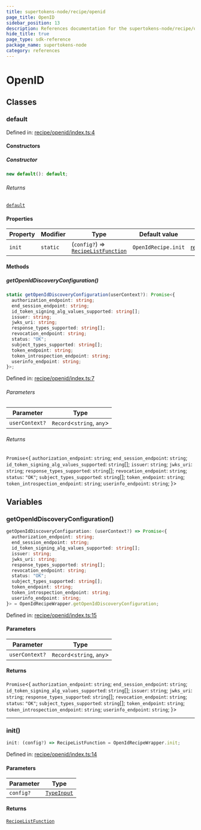 ```yaml
---
title: supertokens-node/recipe/openid
page_title: OpenID
sidebar_position: 13
description: References documentation for the supertokens-node/recipe/openid package
hide_title: true
page_type: sdk-reference
package_name: supertokens-node
category: references
---
```


# OpenID


## Classes

### default

Defined in: [recipe/openid/index.ts:4](https://github.com/supertokens/supertokens-node/blob/8353a9a70d8b17dd9ff6ffe41201fa2ef0e60218/lib/ts/recipe/openid/index.ts#L4)

#### Constructors

##### Constructor

```ts
new default(): default;
```

###### Returns

[`default`](#default)

#### Properties

| Property | Modifier | Type | Default value | Defined in |
| ------ | ------ | ------ | ------ | ------ |
| <a id="init"></a> `init` | `static` | (`config?`) => [`RecipeListFunction`](types.mdx#recipelistfunction) | `OpenIdRecipe.init` | [recipe/openid/index.ts:5](https://github.com/supertokens/supertokens-node/blob/8353a9a70d8b17dd9ff6ffe41201fa2ef0e60218/lib/ts/recipe/openid/index.ts#L5) |

#### Methods

##### getOpenIdDiscoveryConfiguration()

```ts
static getOpenIdDiscoveryConfiguration(userContext?): Promise<{
  authorization_endpoint: string;
  end_session_endpoint: string;
  id_token_signing_alg_values_supported: string[];
  issuer: string;
  jwks_uri: string;
  response_types_supported: string[];
  revocation_endpoint: string;
  status: "OK";
  subject_types_supported: string[];
  token_endpoint: string;
  token_introspection_endpoint: string;
  userinfo_endpoint: string;
}>;
```

Defined in: [recipe/openid/index.ts:7](https://github.com/supertokens/supertokens-node/blob/8353a9a70d8b17dd9ff6ffe41201fa2ef0e60218/lib/ts/recipe/openid/index.ts#L7)

###### Parameters

| Parameter | Type |
| ------ | ------ |
| `userContext?` | `Record`\<`string`, `any`\> |

###### Returns

`Promise`\<\{
  `authorization_endpoint`: `string`;
  `end_session_endpoint`: `string`;
  `id_token_signing_alg_values_supported`: `string`[];
  `issuer`: `string`;
  `jwks_uri`: `string`;
  `response_types_supported`: `string`[];
  `revocation_endpoint`: `string`;
  `status`: `"OK"`;
  `subject_types_supported`: `string`[];
  `token_endpoint`: `string`;
  `token_introspection_endpoint`: `string`;
  `userinfo_endpoint`: `string`;
\}\>

## Variables

### getOpenIdDiscoveryConfiguration()

```ts
getOpenIdDiscoveryConfiguration: (userContext?) => Promise<{
  authorization_endpoint: string;
  end_session_endpoint: string;
  id_token_signing_alg_values_supported: string[];
  issuer: string;
  jwks_uri: string;
  response_types_supported: string[];
  revocation_endpoint: string;
  status: "OK";
  subject_types_supported: string[];
  token_endpoint: string;
  token_introspection_endpoint: string;
  userinfo_endpoint: string;
}> = OpenIdRecipeWrapper.getOpenIdDiscoveryConfiguration;
```

Defined in: [recipe/openid/index.ts:15](https://github.com/supertokens/supertokens-node/blob/8353a9a70d8b17dd9ff6ffe41201fa2ef0e60218/lib/ts/recipe/openid/index.ts#L15)

#### Parameters

| Parameter | Type |
| ------ | ------ |
| `userContext?` | `Record`\<`string`, `any`\> |

#### Returns

`Promise`\<\{
  `authorization_endpoint`: `string`;
  `end_session_endpoint`: `string`;
  `id_token_signing_alg_values_supported`: `string`[];
  `issuer`: `string`;
  `jwks_uri`: `string`;
  `response_types_supported`: `string`[];
  `revocation_endpoint`: `string`;
  `status`: `"OK"`;
  `subject_types_supported`: `string`[];
  `token_endpoint`: `string`;
  `token_introspection_endpoint`: `string`;
  `userinfo_endpoint`: `string`;
\}\>

***

### init()

```ts
init: (config?) => RecipeListFunction = OpenIdRecipeWrapper.init;
```

Defined in: [recipe/openid/index.ts:14](https://github.com/supertokens/supertokens-node/blob/8353a9a70d8b17dd9ff6ffe41201fa2ef0e60218/lib/ts/recipe/openid/index.ts#L14)

#### Parameters

| Parameter | Type |
| ------ | ------ |
| `config?` | [`TypeInput`](recipe-openid-types.mdx#typeinput) |

#### Returns

[`RecipeListFunction`](types.mdx#recipelistfunction)
